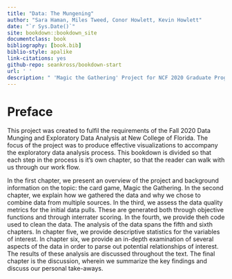 ```yaml
--- 
title: "Data: The Mungening"
author: "Sara Haman, Miles Tweed, Conor Howlett, Kevin Howlett"
date: "`r Sys.Date()`"
site: bookdown::bookdown_site
documentclass: book
bibliography: [book.bib]
biblio-style: apalike
link-citations: yes
github-repo: seankross/bookdown-start
url: ' '
description: " 'Magic the Gathering' Project for NCF 2020 Graduate Program"
---
```


# Preface {-}

This project was created to fulfil the requirements of the Fall 2020 Data Munging and Exploratory Data Analysis at New College of Florida. The focus of the project was to produce effective visualizations to accompany the exploratory data analysis process. This bookdown is divided so that each step in the process is it's own chapter, so that the reader can walk with us through our work flow. 

In the first chapter, we present an overview of the project and background information on the topic: the card game, Magic the Gathering. In the second chapter, we explain how we gathered the data and why we chose to combine data from multiple sources. In the third, we assess the data quality metrics for the initial data pulls. These are generated both through objective functions and through interrater scoring. In the fourth, we provide theh code used to clean the data. The analysis of the data spans the fifth and sixth chapters. In chapter five, we provide descriptive statistics for the variables of interest. In chapter six, we provide an in-depth examination of several aspects of the data in order to parse out potential relationships of interest.  The results of these analysis are discussed throughout the text. The final chapter is the discussion, wherein we summarize the key findings and discuss our personal take-aways. 
